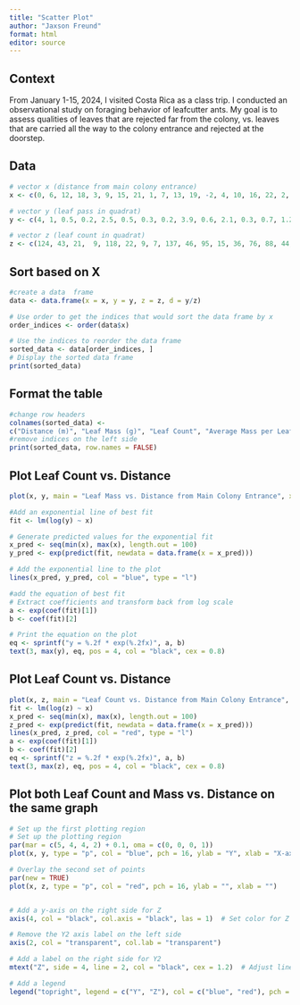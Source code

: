 ```yaml
---
title: "Scatter Plot"
author: "Jaxson Freund"
format: html
editor: source
---
```


## Context
From January 1-15, 2024, I visited Costa Rica as a class trip. I conducted an observational study on foraging behavior of leafcutter ants.  My goal is to assess qualities of leaves that are rejected far from the colony, vs. leaves that are carried all the way to the colony entrance and rejected at the doorstep.

## Data
```r
# vector x (distance from main colony entrance)
x <- c(0, 6, 12, 18, 3, 9, 15, 21, 1, 7, 13, 19, -2, 4, 10, 16, 22, 2, 8, 14,20, -1, 5, 11, 17, 23)

# vector y (leaf pass in quadrat)
y <- c(4, 1, 0.5, 0.2, 2.5, 0.5, 0.3, 0.2, 3.9, 0.6, 2.1, 0.3, 0.7, 1.2, 1.4, 0.9, 0.4, 3.7, 2.8, 1.3, 0.8, 4.0, 2.6, 1.8, 1.3, 0.5)

# vector z (leaf count in quadrat)
z <- c(124, 43, 21,  9, 118, 22, 9, 7, 137, 46, 95, 15, 36, 76, 88, 44,  21, 106, 101, 70, 17, 129, 82, 69, 45, 25)

```

## Sort based on X
```r
#create a data  frame
data <- data.frame(x = x, y = y, z = z, d = y/z)

# Use order to get the indices that would sort the data frame by x
order_indices <- order(data$x)

# Use the indices to reorder the data frame
sorted_data <- data[order_indices, ]
# Display the sorted data frame
print(sorted_data)
```

## Format the table
```R
#change row headers
colnames(sorted_data) <-
c("Distance (m)", "Leaf Mass (g)", "Leaf Count", "Average Mass per Leaf")
#remove indices on the left side
print(sorted_data, row.names = FALSE)

```

## Plot Leaf Count vs. Distance
```R
plot(x, y, main = "Leaf Mass vs. Distance from Main Colony Entrance", xlab = "Distance (m)", ylab = "Leaf Mass (g)", col = "blue", pch = 16)

#Add an exponential line of best fit
fit <- lm(log(y) ~ x)

# Generate predicted values for the exponential fit
x_pred <- seq(min(x), max(x), length.out = 100)
y_pred <- exp(predict(fit, newdata = data.frame(x = x_pred)))

# Add the exponential line to the plot
lines(x_pred, y_pred, col = "blue", type = "l")

#add the equation of best fit
# Extract coefficients and transform back from log scale
a <- exp(coef(fit)[1])
b <- coef(fit)[2]

# Print the equation on the plot
eq <- sprintf("y = %.2f * exp(%.2fx)", a, b)
text(3, max(y), eq, pos = 4, col = "black", cex = 0.8)
```

## Plot Leaf Count vs. Distance
```R
plot(x, z, main = "Leaf Count vs. Distance from Main Colony Entrance", xlab = "Distance (m)", ylab = "Leaf Count", col = "red", pch = 16)
fit <- lm(log(z) ~ x)
x_pred <- seq(min(x), max(x), length.out = 100)
z_pred <- exp(predict(fit, newdata = data.frame(x = x_pred)))
lines(x_pred, z_pred, col = "red", type = "l")
a <- exp(coef(fit)[1])
b <- coef(fit)[2]
eq <- sprintf("z = %.2f * exp(%.2fx)", a, b)
text(3, max(z), eq, pos = 4, col = "black", cex = 0.8)
```

## Plot both Leaf Count and Mass vs. Distance on the same graph
```R
# Set up the first plotting region
# Set up the plotting region
par(mar = c(5, 4, 4, 2) + 0.1, oma = c(0, 0, 0, 1))
plot(x, y, type = "p", col = "blue", pch = 16, ylab = "Y", xlab = "X-axis")

# Overlay the second set of points
par(new = TRUE)
plot(x, z, type = "p", col = "red", pch = 16, ylab = "", xlab = "")


# Add a y-axis on the right side for Z
axis(4, col = "black", col.axis = "black", las = 1)  # Set color for Z axis

# Remove the Y2 axis label on the left side
axis(2, col = "transparent", col.lab = "transparent")

# Add a label on the right side for Y2
mtext("Z", side = 4, line = 2, col = "black", cex = 1.2)  # Adjust line and cex as needed

# Add a legend
legend("topright", legend = c("Y", "Z"), col = c("blue", "red"), pch = 16)
```


